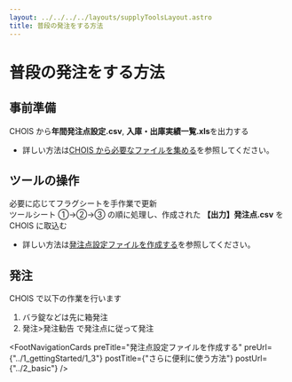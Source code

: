 ```yaml
---
layout: ../../../../layouts/supplyToolsLayout.astro
title: 普段の発注をする方法
---
```



# 普段の発注をする方法

## 事前準備

CHOIS から**年間発注点設定.csv**, **入庫・出庫実績一覧.xls**を出力する

- 詳しい方法は[CHOIS から必要なファイルを集める](./1_1)を参照してください。

## ツールの操作

必要に応じてフラグシートを手作業で更新  
ツールシート ①→②→③ の順に処理し、作成された **【出力】発注点.csv** を CHOIS に取込む

- 詳しい方法は[発注点設定ファイルを作成する](./1_3)を参照してください。

## 発注

CHOIS で以下の作業を行います

1. バラ錠などは先に箱発注
2. 発注>発注勧告 で発注点に従って発注

<FootNavigationCards
  preTitle="発注点設定ファイルを作成する"
  preUrl={"../1_gettingStarted/1_3"}
  postTitle={"さらに便利に使う方法"}
  postUrl={"../2_basic"}
/>
